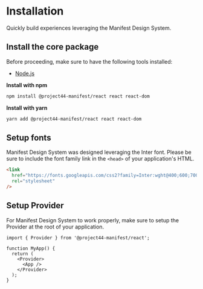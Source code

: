 # Installation

Quickly build experiences leveraging the Manifest Design System.

## Install the core package

Before proceeding, make sure to have the following tools installed:

- [Node.js](https://nodejs.org/en/download/)

**Install with npm**

```bash
npm install @project44-manifest/react react react-dom
```

**Install with yarn**

```bash
yarn add @project44-manifest/react react react-dom
```

## Setup fonts

Manifest Design System was designed leveraging the Inter font. Please be sure to include the font
family link in the `<head>` of your application's HTML.

```html
<link
  href="https://fonts.googleapis.com/css2?family=Inter:wght@400;600;700&display=swap"
  rel="stylesheet"
/>
```

## Setup Provider

For Manifest Design System to work properly, make sure to setup the Provider at the root of your
application.

```tsx
import { Provider } from '@project44-manifest/react';

function MyApp() {
  return (
    <Provider>
      <App />
    </Provider>
  );
}
```
